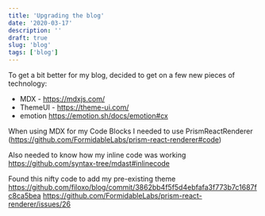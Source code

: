 ```yaml
---
title: 'Upgrading the blog'
date: '2020-03-17'
description: ''
draft: true
slug: 'blog'
tags: ['blog']
---
```


To get a bit better for my blog, decided to get on a few new pieces of technology:
- MDX - https://mdxjs.com/
- ThemeUI - https://theme-ui.com/
- emotion https://emotion.sh/docs/emotion#cx

When using MDX for my Code Blocks I needed to use PrismReactRenderer (https://github.com/FormidableLabs/prism-react-renderer#code)

Also needed to know how my inline code was working https://github.com/syntax-tree/mdast#inlinecode

Found this nifty code to add my pre-existing theme https://github.com/filoxo/blog/commit/3862bb4f5f5d4ebfafa3f773b7c1687fc8ca5bea https://github.com/FormidableLabs/prism-react-renderer/issues/26